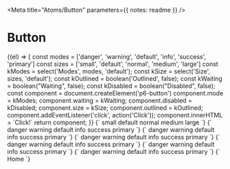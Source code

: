 

<Meta title="Atoms/Button" parameters={{ notes: readme }} />

# Button

<Story name="Default" parameters={{docs:{disable:true}}} decorators={[withKnobs]}>
    {(el) => {
    const modes = ['danger', 'warning', 'default', 'info', 'success', 'primary']
    const sizes = ['small', 'default', 'normal', 'medium', 'large']
    const kModes = select('Modes', modes, 'default');
    const kSize = select('Size', sizes, 'default');
    const kOutlined = boolean('Outlined', false);
    const kWaiting = boolean("Waiting", false);
    const kDisabled = boolean("Disabled", false);
    const component = document.createElement('p6-button')
    component.mode = kModes;
    component.waiting = kWaiting;
    component.disabled = kDisabled;
    component.size = kSize;
    component.outlined = kOutlined;
    component.addEventListener('click', action('Click'));
    component.innerHTML = `Click!`
    return component;
    }}
</Story>

<Preview>
  <Story name="Size" height="42px">
    {`
      <p6-button size="small">small</p6-button>
      <p6-button>default</p6-button>
      <p6-button size="normal">normal</p6-icon></p6-button>
      <p6-button size="medium">medium</p6-button>
      <p6-button size="large">large</p6-button>
    `}
  </Story>
</Preview>

<Preview>
  <Story name="Mode" height="42px">
    {`
      <P6-button mode="danger">danger</P6-button>
      <P6-button mode="warning">warning</P6-button>
      <P6-button mode="default">default</P6-button>
      <P6-button mode="info">info</P6-button>
      <P6-button mode="success">success</P6-button>
      <P6-button mode="primary">primary</P6-button>
    `}
  </Story>
</Preview>

<Preview>
  <Story name="Waiting" height="42px">
    {`
      <P6-button mode="danger" waiting>danger</P6-button>
      <P6-button mode="warning" waiting>warning</P6-button>
      <P6-button mode="default" waiting>default</P6-button>
      <P6-button mode="info" waiting>info</P6-button>
      <P6-button mode="success" waiting>success</P6-button>
      <P6-button mode="primary" waiting>primary</P6-button>
    `}
  </Story>
</Preview>

<Preview>
  <Story name="Disabled" height="42px">
    {`
      <P6-button mode="danger" disabled>danger</P6-button>
      <P6-button mode="warning" disabled>warning</P6-button>
      <P6-button mode="default" disabled>default</P6-button>
      <P6-button mode="info" disabled>info</P6-button>
      <P6-button mode="success" disabled>success</P6-button>
      <P6-button mode="primary" disabled>primary</P6-button>
    `}
  </Story>
</Preview>

<Preview>
  <Story name="Outlined" height="42px">
    {`
      <P6-button mode="danger" outlined>danger</P6-button>
      <P6-button mode="warning" outlined>warning</P6-button>
      <P6-button mode="default" outlined>default</P6-button>
      <P6-button mode="info" outlined>info</P6-button>
      <P6-button mode="success" outlined>success</P6-button>
      <P6-button mode="primary" outlined>primary</P6-button>
    `}
  </Story>
</Preview>

<Preview>
  <Story name="Outlined and Waiting" height="42px">
    {`
      <P6-button mode="danger" outlined waiting>danger</P6-button>
      <P6-button mode="warning" outlined waiting>warning</P6-button>
      <P6-button mode="default" outlined waiting>default</P6-button>
      <P6-button mode="info" outlined waiting>info</P6-button>
      <P6-button mode="success" outlined waiting>success</P6-button>
      <P6-button mode="primary" outlined waiting>primary</P6-button>
    `}
  </Story>
</Preview>

<Preview>
  <Story name="Outlined and Disabled" height="42px">
    {`
      <P6-button mode="danger" outlined disabled>danger</P6-button>
      <P6-button mode="warning" outlined disabled>warning</P6-button>
      <P6-button mode="default" outlined disabled>default</P6-button>
      <P6-button mode="info" outlined disabled>info</P6-button>
      <P6-button mode="success" outlined disabled>success</P6-button>
      <P6-button mode="primary" outlined disabled>primary</P6-button>
    `}
  </Story>
</Preview>

<Preview>
  <Story name="With Icon" height="42px">
    {`
      <p6-button><p6-icon name="home" /></p6-button>
      <p6-button><p6-icon name="home" /></p6-icon> Home</p6-button>
    `}
  </Story>
</Preview>
